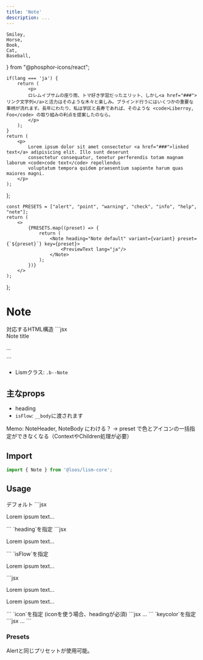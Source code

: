 ```yaml
---
title: 'Note'
description: ...
---
```


	Smiley,
	Horse,
	Book,
	Cat,
	Baseball,
} from "@phosphor-icons/react";

	if(lang === 'ja') {
		return (
			<p>
			ロレムイプサムの座り雨、トマ好き学習だったエリット、しかし<a href="###">リンク文字列</a>と活力はそのような木々と楽しみ。ブラインド行うにはいくつかの重要な事柄が流れます。長年にわたり、私は学区と長寿であれば、そのような <code>Liberroy, Foo</code> の取り組みの利点を提案したのなら。
			</p>
		);
	}
	return (
		<p>
			Lorem ipsum dolor sit amet consectetur <a href="###">linked text</a> adipisicing elit. Illo sunt deserunt
			consectetur consequatur, tenetur perferendis totam magnam laborum <code>code text</code> repellendus
			voluptatum tempora quidem praesentium sapiente harum quas maiores magni.
		</p>
	);
};

	const PRESETS = ["alert", "point", "warning", "check", "info", "help", "note"];
	return (
		<>
			{PRESETS.map((preset) => {
				return (
					<Note heading="Note default" variant={variant} preset={`${preset}`} key={preset}>
						<PreviewText lang="ja"/>
					</Note>
				);
			})}
		</>
	);
};


# Note

<Preview>
	<PreviewTitle>対応するHTML構造</PreviewTitle>
	<PreviewCode>
		```jsx
		<div class="c--note">
			<div class="c--note__head l--flex">
				<span class="c--note__heading">Note title</span>
			</div>
			<div class="c--note__body">
				<p>...</p>
			</div>
		</div>
		```
	</PreviewCode>
</Preview>


- Lismクラス: `.b--Note`

## 主なprops

- heading
- `isFlow`: `__body`に渡されます

<MemoBadge>Memo:</MemoBadge>
NoteHeader, NoteBody にわける？ → preset で色とアイコンの一括指定ができなくなる（ContextやChildren処理が必要）
## Import

```js
import { Note } from '@loos/lism-core';
```

## Usage

<Preview>
	<PreviewTitle>
		デフォルト
	</PreviewTitle>
	<PreviewArea p={20}>
		<Note>
			<PreviewText lang="ja"/>
		</Note>
	</PreviewArea>
	<PreviewCode>
	```jsx
	<Note>
		<p>Lorem ipsum text...</p>
	</Note>
	```
	</PreviewCode>
</Preview>


<Preview>
	<PreviewTitle>
		`heading`を指定
	</PreviewTitle>
	<PreviewArea p={20}>
		<Note heading="Heading text...">
			<PreviewText lang="ja"/>
		</Note>
	</PreviewArea>
	<PreviewCode>
		```jsx
		<Note heading="Heading text...">
			<p>Lorem ipsum text...</p>
		</Note>
		```
	</PreviewCode>
</Preview>

<Preview>
	<PreviewTitle>
		`isFlow`を指定
	</PreviewTitle>
	<PreviewArea p={20}>
		<Note heading="Heading text..." isFlow='s'>
			<p>Lorem ipsum text...</p>
			<DammyText />
		</Note>
	</PreviewArea>
	<PreviewCode>
		```jsx
		<Note heading="Heading text..." isFlow='s'>
			<p>Lorem ipsum text...</p>
			<p>Lorem ipsum text...</p>
		</Note>
		```
	</PreviewCode>
</Preview>

<Preview>
	<PreviewTitle>
		`icon`を指定 (iconを使う場合、headingが必須)
	</PreviewTitle>
	<PreviewArea p={20}>
		<Note heading="Heading text..." icon="note">
			<PreviewText lang="ja"/>
		</Note>
	</PreviewArea>
	<PreviewCode>
		```jsx
		<Note heading="Heading text..." icon="note">
			...
		</Note>
		```
	</PreviewCode>
</Preview>


<Preview>
	<PreviewTitle>
		`keycolor`を指定
	</PreviewTitle>
	<PreviewArea p={20}>
		<Note heading="Heading text..." icon="note" keycolor="blue">
			<PreviewText lang="ja"/>
		</Note>
	</PreviewArea>
	<PreviewCode>
		```jsx
		<Note heading="Heading text..." icon="note" keycolor="blue">
			...
		</Note>
		```
	</PreviewCode>
</Preview>


### Presets

Alertと同じプリセットが使用可能。

<Preview>
	<PreviewArea p={20}>
		<NoteDemos />
	</PreviewArea>
</Preview>
